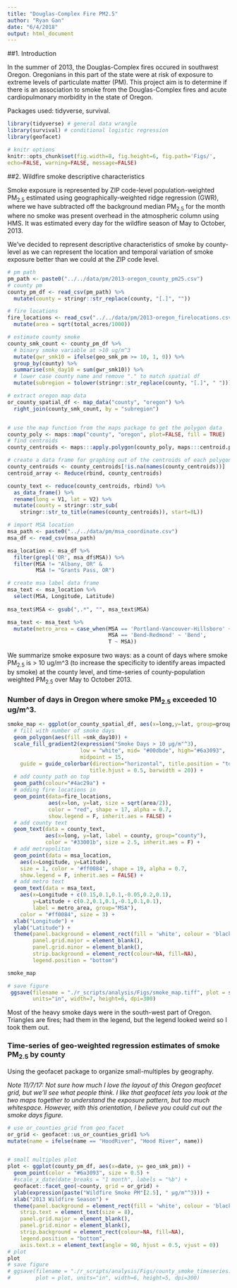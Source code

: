 ```yaml
---
title: "Douglas-Complex Fire PM2.5"
author: "Ryan Gan"
date: "6/4/2018"
output: html_document
---
```


##1. Introduction
  
  In the summer of 2013, the Douglas-Complex fires occured in southwest Oregon. Oregonians in this part of the state were at risk of exposure to extreme levels of particulate matter (PM). This project aim is to determine if there is an association to smoke from the Douglas-Complex fires and acute cardiopulmonary morbidity in the state of Oregon.
  
  
Packages used: tidyverse, survival.
```r
library(tidyverse) # general data wrangle
library(survival) # conditional logistic regression
library(geofacet)

# knitr options
knitr::opts_chunk$set(fig.width=8, fig.height=6, fig.path='Figs/',
echo=FALSE, warning=FALSE, message=FALSE)
```


##2. Wildfire smoke descriptive characteristics

Smoke exposure is represented by ZIP code-level population-weighted PM~2.5~ estimated using geographically-weighted ridge regression (GWR), where we have subtracted off the background median PM~2.5~ for the month where no smoke was present overhead in the atmospheric column using HMS. It was estimated every day for the wildfire season of May to October, 2013.

We've decided to represent descriptive characteristics of smoke by county-level as we can represent the location and temporal variation of smoke exposure better than we could at the ZIP code level.

```r
# pm path
pm_path <- paste0("../../data/pm/2013-oregon_county_pm25.csv")
# county pm
county_pm_df <- read_csv(pm_path) %>% 
  mutate(county = stringr::str_replace(county, "[.]", ""))

# fire locations
fire_locations <- read_csv("../../data/pm/2013-oregon_firelocations.csv") %>% 
  mutate(area = sqrt(total_acres/1000))

# estimate county smoke 
county_smk_count <- county_pm_df %>% 
  # binary smoke variable at >10 ug/m^3
  mutate(gwr_smk10 = ifelse(geo_smk_pm >= 10, 1, 0)) %>% 
  group_by(county) %>% 
  summarise(smk_day10 = sum(gwr_smk10)) %>% 
  # lower case county name and remove "." to match spatial df
  mutate(subregion = tolower(stringr::str_replace(county, "[.]", " ")))

# extract oregon map data
or_county_spatial_df <- map_data("county", "oregon") %>% 
  right_join(county_smk_count, by = "subregion")


# use the map function from the maps package to get the polygon data
county_poly <- maps::map("county", "oregon", plot=FALSE, fill = TRUE)
# find centroids
county_centroids <- maps:::apply.polygon(county_poly, maps:::centroid.polygon)

# create a data frame for graphing out of the centroids of each polygon
county_centroids <- county_centroids[!is.na(names(county_centroids))]
centroid_array <- Reduce(rbind, county_centroids)

county_text <- reduce(county_centroids, rbind) %>% 
  as_data_frame() %>% 
  rename(long = V1, lat = V2) %>% 
  mutate(county = stringr::str_sub(
    stringr::str_to_title(names(county_centroids)), start=8L)) 

# import MSA location
msa_path <- paste0("../../data/pm/msa_coordinate.csv")
msa_df <- read_csv(msa_path) 

msa_location <- msa_df %>%
  filter(grepl('OR', msa_df$MSA)) %>%
  filter(MSA != "Albany, OR" &
         MSA != "Grants Pass, OR")

# create msa label data frame
msa_text <- msa_location %>%
  select(MSA, Longitude, Latitude) 
  
msa_text$MSA <- gsub(",.*", "", msa_text$MSA)

msa_text <- msa_text %>% 
  mutate(metro_area = case_when(MSA == 'Portland-Vancouver-Hillsboro' ~ 'Portland',
                                MSA == 'Bend-Redmond' ~ 'Bend', 
                                T ~ MSA))
```

We summarize smoke exposure two ways: as a count of days where smoke PM~2.5~ is > 10 ug/m^3 (to increase the specificity to identify areas impacted by smoke) at the county level, and time-series of county-population weighted PM~2.5~ over May to October 2013. 

### Number of days in Oregon where smoke PM~2.5~ exceeded 10 ug/m^3. 

```r
smoke_map <- ggplot(or_county_spatial_df, aes(x=long,y=lat, group=group)) +
  # fill with number of smoke days
  geom_polygon(aes(fill =smk_day10)) +
  scale_fill_gradient2(expression("Smoke Days > 10 µg/m"^3),
                       low = "white", mid= "#00dbde", high="#6a3093", 
                       midpoint = 15,
    guide = guide_colorbar(direction="horizontal", title.position = "top",
                          title.hjust = 0.5, barwidth = 20)) +
  # add county path on top
  geom_path(colour="#4ac29a") +
  # adding fire locations in
  geom_point(data=fire_locations, 
             aes(x=lon, y=lat, size = sqrt(area/2)), 
             color = "red", shape = 17, alpha = 0.7, 
             show.legend = F, inherit.aes = FALSE) +
  # add county text 
  geom_text(data = county_text, 
            aes(x=long, y=lat, label = county, group="county"), 
            color = "#33001b", size = 2.5, inherit.aes = F) +
  # add metropolitan
  geom_point(data = msa_location, 
    aes(x=Longitude, y=Latitude), 
    size = 1, color = '#ff0084', shape = 19, alpha = 0.7,
    show.legend = F, inherit.aes = FALSE) +
  # add metro text
  geom_text(data = msa_text, 
    aes(x=Longitude + c(0.15,0.1,0.1,-0.05,0.2,0.1), 
        y=Latitude + c(0.2,0.1,0.1,-0.1,0.1,0.1), 
        label = metro_area, group="MSA"), 
    color = "#ff0084", size = 3) +
  xlab("Longitude") +
  ylab("Latitude") +
  theme(panel.background = element_rect(fill = 'white', colour = 'black'),
        panel.grid.major = element_blank(),
        panel.grid.minor = element_blank(),
        strip.background = element_rect(colour=NA, fill=NA),
        legend.position = "bottom") 

smoke_map

# save figure
 ggsave(filename = "./r_scripts/analysis/Figs/smoke_map.tiff", plot = smoke_map,
        units="in", width=7, height=6, dpi=300)
```

Most of the heavy smoke days were in the south-west part of Oregon. Triangles are fires; had them in the legend, but the legend looked weird so I took them out.

### Time-series of geo-weighted regression estimates of smoke PM~2.5~ by county

Using the geofacet package to organize small-multiples by geography. 

*Note 11/7/17: Not sure how much I love the layout of this Oregon geofacet grid, but we'll see what people think. I like that geofacet lets you look at the two maps together to understand the exposure pattern, but too much whitespace. However, with this orientation, I believe you could cut out the smoke days figure.*

```r
# use or_counties_grid from geo_facet 
or_grid <- geofacet::us_or_counties_grid1 %>% 
mutate(name = ifelse(name == "HoodRiver", "Hood River", name))


# small multiples plot
plot <- ggplot(county_pm_df, aes(x=date, y= geo_smk_pm)) + 
  geom_point(color = "#6a3093", size = 0.5) +
  #scale_x_date(date_breaks = "1 month", labels = "%b") +
  geofacet::facet_geo(~county, grid = or_grid) +
  ylab(expression(paste("Wildfire Smoke PM"[2.5], " µg/m"^3))) +
  xlab("2013 Wildfire Season") +
  theme(panel.background = element_rect(fill = 'white', colour = 'black'),
    strip.text = element_text(size = 8),
    panel.grid.major = element_blank(),
    panel.grid.minor = element_blank(),
    strip.background = element_rect(colour=NA, fill=NA),
    legend.position = "bottom",
    axis.text.x = element_text(angle = 90, hjust = 0.5, vjust = 0))
# plot 
plot
# save figure
# ggsave(filename = "./r_scripts/analysis/Figs/county_smoke_timeseries.tiff", 
#        plot = plot, units="in", width=6, height=5, dpi=300)
```

